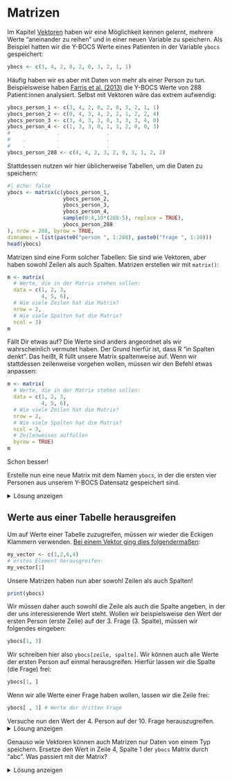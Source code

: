# Matrizen

Im Kapitel [Vektoren](Vektoren.qmd) haben wir eine Möglichkeit kennen gelernt,
mehrere Werte "aneinander zu reihen" und in einer neuen Variable zu speichern.
Als Beispiel hatten wir die Y-BOCS Werte eines Patienten in der Variable 
`ybocs` gespeichert:

```r
ybocs <- c(3, 4, 2, 0, 2, 0, 3, 2, 1, 1)
```

Häufig haben wir es aber mit Daten von mehr als einer Person zu tun. Beispielsweise
haben [Farris et al. (2013)](https://www.ncbi.nlm.nih.gov/pmc/articles/PMC3959901/)
die Y-BOCS Werte von 288 Patient:innen analysiert. Selbst mit Vektoren wäre das
extrem aufwendig:

```r
ybocs_person_1 <- c(3, 4, 2, 0, 2, 0, 3, 2, 1, 1)
ybocs_person_2 <- c(0, 4, 3, 4, 2, 2, 1, 2, 2, 4)
ybocs_person_3 <- c(3, 4, 3, 3, 0, 3, 3, 3, 4, 0)
ybocs_person_4 <- c(1, 3, 3, 0, 1, 3, 2, 0, 0, 3) 
#    .          .               .
#    .          .               .
#    .          .               .
ybocs_person_288 <- c(4, 4, 2, 3, 2, 0, 3, 1, 2, 2)
```

Stattdessen nutzen wir hier üblicherweise Tabellen, um die Daten zu speichern:

```r
#| echo: false
ybocs <- matrix(c(ybocs_person_1,
                  ybocs_person_2,
                  ybocs_person_3,
                  ybocs_person_4,
                  sample(0:4,10*(288-5), replace = TRUE),
                  ybocs_person_288
), nrow = 288, byrow = TRUE,
dimnames = list(paste0("person ", 1:288), paste0("frage ", 1:10)))
head(ybocs)
```

Matrizen sind eine Form solcher Tabellen: Sie sind wie Vektoren, aber haben sowohl
Zeilen als auch Spalten. Matrizen erstellen wir mit `matrix()`:

```r
m <- matrix(
  # Werte, die in der Matrix stehen sollen:
  data = c(1, 2, 3,
           4, 5, 6),
  # Wie viele Zeilen hat die Matrix?
  nrow = 2, 
  # Wie viele Spalten hat die Matrix?
  ncol = 3)
m
```
Fällt Dir etwas auf? Die Werte sind anders angeordnet als wir wahrscheinlich vermutet
haben. Der Grund hierfür ist, dass R "in Spalten denkt". Das heißt, R füllt unsere
Matrix spaltenweise auf. Wenn wir stattdessen zeilenweise vorgehen wollen, müssen
wir den Befehl etwas anpassen:

```r
m <- matrix(
  # Werte, die in der Matrix stehen sollen:
  data = c(1, 2, 3,
           4, 5, 6),
  # Wie viele Zeilen hat die Matrix?
  nrow = 2, 
  # Wie viele Spalten hat die Matrix?
  ncol = 3,
  # Zeilenweises auffüllen
  byrow = TRUE)
m
```
Schon besser!

Erstelle nun eine neue Matrix mit dem Namen `ybocs`, in der die ersten vier Personen aus unserem Y-BOCS
Datensatz gespeichert sind.

<details>
<summary>Lösung anzeigen</summary>

```r
ybocs <- matrix(c(3, 4, 2, 0, 2, 0, 3, 2, 1, 1,
                  0, 4, 3, 4, 2, 2, 1, 2, 2, 4,
                  3, 4, 3, 3, 0, 3, 3, 3, 4, 0,
                  1, 3, 3, 0, 1, 3, 2, 0, 0, 3), 
                nrow = 4, 
                ncol = 10, 
                byrow = TRUE)
ybocs
```
</details>

## Werte aus einer Tabelle herausgreifen

Um auf Werte einer Tabelle zuzugreifen, müssen wir wieder die Eckigen Klammern verwenden.
[Bei einem Vektor ging dies folgendermaßen](Vektoren.qmd#Elemete aus einem Vektor herausgreifen):
```r
my_vector <- c(1,2,6,4)
# erstes Element herausgreifen:
my_vector[1]
```
Unsere Matrizen haben nun aber sowohl Zeilen als auch Spalten!
```r
print(ybocs)
```
Wir müssen daher auch sowohl die Zeile als auch die Spalte angeben, in der der
uns interessierende Wert steht. Wollen wir beispielsweise den Wert der ersten
Person (erste Zeile) auf der 3. Frage (3. Spalte), müssen wir folgendes eingeben:
```r
ybocs[1, 3]
```
Wir schreiben hier also `ybocs[zeile, spalte]`. Wir können auch alle Werte der ersten
Person auf einmal herausgreifen. Hierfür lassen wir die Spalte (die Frage) frei:
```r
ybocs[1, ]
```
Wenn wir alle Werte einer Frage haben wollen, lassen wir die Zeile frei:
```r
ybocs[ , 3] # Werte der dritten Frage
```

Versuche nun den Wert der 4. Person auf der 10. Frage herauszugreifen.
<details>
<summary>Lösung anzeigen</summary>

```r
ybocs[4, 10]
```
</details>

Genauso wie Vektoren können auch Matrizen nur Daten von einem Typ speichern. 
Ersetze den Wert in Zeile 4, Spalte 1 der `ybocs` Matrix durch "abc". Was passiert
mit der Matrix?

<details>
<summary>Lösung anzeigen</summary>

```r
ybocs[4, 1] <- "abc"
ybocs
```
Alle Werte wurden zu Text umgewandelt! Wir können Text und Zahlen nicht in einer Matrix
speichern!
</details>
